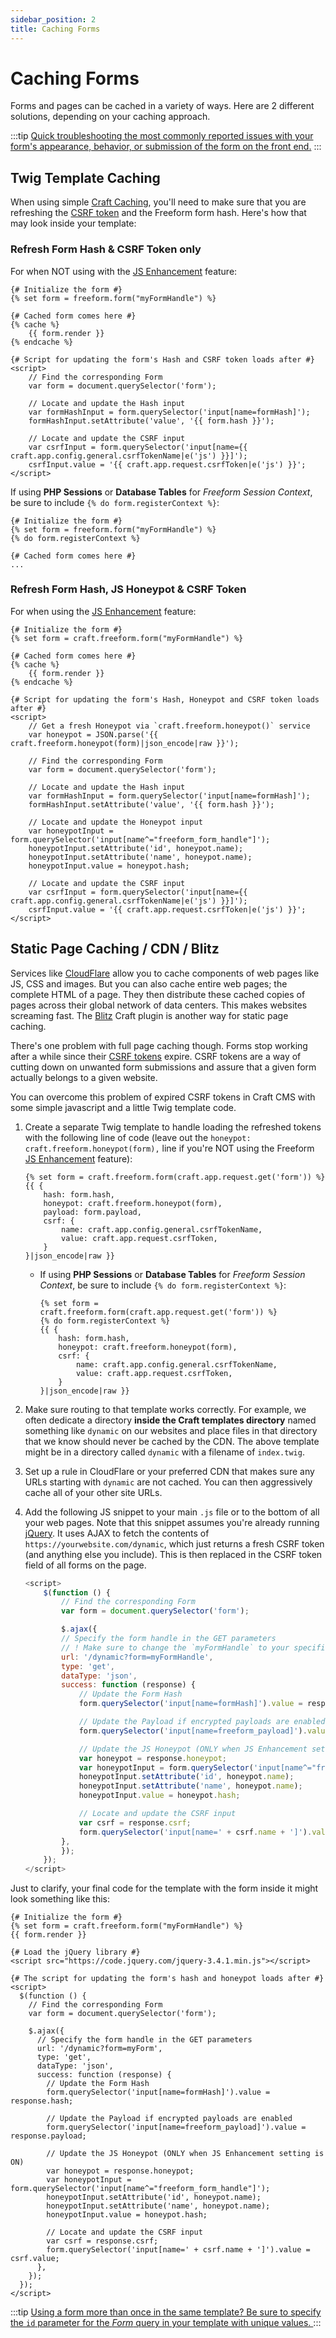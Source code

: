 ```yaml
---
sidebar_position: 2
title: Caching Forms
---
```



# Caching Forms

Forms and pages can be cached in a variety of ways. Here are 2 different solutions, depending on your caching approach.

:::tip
[Quick troubleshooting the most commonly reported issues with your form's appearance, behavior, or submission of the form on the front end.](../testing/troubleshooting-form-issues/)
:::

## Twig Template Caching

When using simple [Craft Caching](https://craftcms.com/docs/5.x/reference/twig/tags.html#cache), you'll need to make sure that you are refreshing the [CSRF token](https://craftcms.com/docs/5.x/development/forms.html#csrf) and the Freeform form hash. Here's how that may look inside your template:

### Refresh Form Hash & CSRF Token only

For when NOT using with the [JS Enhancement](../../forms/spam-protection#javascript-enhancement) feature:

```twig showLineNumbers
{# Initialize the form #}
{% set form = freeform.form("myFormHandle") %}

{# Cached form comes here #}
{% cache %}
    {{ form.render }}
{% endcache %}

{# Script for updating the form's Hash and CSRF token loads after #}
<script>
    // Find the corresponding Form
    var form = document.querySelector('form');

    // Locate and update the Hash input
    var formHashInput = form.querySelector('input[name=formHash]');
    formHashInput.setAttribute('value', '{{ form.hash }}');

    // Locate and update the CSRF input
    var csrfInput = form.querySelector('input[name={{ craft.app.config.general.csrfTokenName|e('js') }}]');
    csrfInput.value = '{{ craft.app.request.csrfToken|e('js') }}';
</script>
```

If using **PHP Sessions** or **Database Tables** for _Freeform Session Context_, be sure to include `{% do form.registerContext %}`:

```twig {3} showLineNumbers
{# Initialize the form #}
{% set form = freeform.form("myFormHandle") %}
{% do form.registerContext %}

{# Cached form comes here #}
...
```

### Refresh Form Hash, JS Honeypot & CSRF Token

For when using the [JS Enhancement](../../forms/spam-protection#javascript-enhancement) feature:

```twig
{# Initialize the form #}
{% set form = craft.freeform.form("myFormHandle") %}

{# Cached form comes here #}
{% cache %}
    {{ form.render }}
{% endcache %}

{# Script for updating the form's Hash, Honeypot and CSRF token loads after #}
<script>
    // Get a fresh Honeypot via `craft.freeform.honeypot()` service
    var honeypot = JSON.parse('{{ craft.freeform.honeypot(form)|json_encode|raw }}');

    // Find the corresponding Form
    var form = document.querySelector('form');

    // Locate and update the Hash input
    var formHashInput = form.querySelector('input[name=formHash]');
    formHashInput.setAttribute('value', '{{ form.hash }}');

    // Locate and update the Honeypot input
    var honeypotInput = form.querySelector('input[name^="freeform_form_handle"]');
    honeypotInput.setAttribute('id', honeypot.name);
    honeypotInput.setAttribute('name', honeypot.name);
    honeypotInput.value = honeypot.hash;

    // Locate and update the CSRF input
    var csrfInput = form.querySelector('input[name={{ craft.app.config.general.csrfTokenName|e('js') }}]');
    csrfInput.value = '{{ craft.app.request.csrfToken|e('js') }}';
</script>
```

## Static Page Caching / CDN / Blitz

Services like [CloudFlare](http://cloudflare.com) allow you to cache components of web pages like JS, CSS and images. But you can also cache entire web pages; the complete HTML of a page. They then distribute these cached copies of pages across their global network of data centers. This makes websites screaming fast. The [Blitz](https://plugins.craftcms.com/blitz) Craft plugin is another way for static page caching.

There's one problem with full page caching though. Forms stop working after a while since their [CSRF tokens](https://craftcms.com/docs/4.x/dev/controller-actions.html#csrf) expire. CSRF tokens are a way of cutting down on unwanted form submissions and assure that a given form actually belongs to a given website.

You can overcome this problem of expired CSRF tokens in Craft CMS with some simple javascript and a little Twig template code.

1. Create a separate Twig template to handle loading the refreshed tokens with the following line of code (leave out the `honeypot: craft.freeform.honeypot(form),` line if you're NOT using the Freeform [JS Enhancement](../../forms/spam-protection#javascript-enhancement) feature):
   ```twig showLineNumbers
   {% set form = craft.freeform.form(craft.app.request.get('form')) %}
   {{ {
       hash: form.hash,
       honeypot: craft.freeform.honeypot(form),
       payload: form.payload,
       csrf: {
           name: craft.app.config.general.csrfTokenName,
           value: craft.app.request.csrfToken,
       }
   }|json_encode|raw }}
   ```
   - If using **PHP Sessions** or **Database Tables** for _Freeform Session Context_, be sure to include `{% do form.registerContext %}`:
     ```twig {2}
     {% set form = craft.freeform.form(craft.app.request.get('form')) %}
     {% do form.registerContext %}
     {{ {
         hash: form.hash,
         honeypot: craft.freeform.honeypot(form),
         csrf: {
             name: craft.app.config.general.csrfTokenName,
             value: craft.app.request.csrfToken,
         }
     }|json_encode|raw }}
     ```
2. Make sure routing to that template works correctly. For example, we often dedicate a directory **inside the Craft templates directory** named something like `dynamic` on our websites and place files in that directory that we know should never be cached by the CDN. The above template might be in a directory called `dynamic` with a filename of `index.twig`.
3. Set up a rule in CloudFlare or your preferred CDN that makes sure any URLs starting with `dynamic` are not cached. You can then aggressively cache all of your other site URLs.
4. Add the following JS snippet to your main `.js` file or to the bottom of all your web pages. Note that this snippet assumes you're already running [jQuery](https://jquery.com). It uses AJAX to fetch the contents of `https://yourwebsite.com/dynamic`, which just returns a fresh CSRF token (and anything else you include). This is then replaced in the CSRF token field of all forms on the page.

   ```js showLineNumbers
   <script>
       $(function () {
           // Find the corresponding Form
           var form = document.querySelector('form');

           $.ajax({
           // Specify the form handle in the GET parameters
           // ! Make sure to change the `myFormHandle` to your specific form handle.
           url: '/dynamic?form=myFormHandle',
           type: 'get',
           dataType: 'json',
           success: function (response) {
               // Update the Form Hash
               form.querySelector('input[name=formHash]').value = response.hash;

               // Update the Payload if encrypted payloads are enabled
               form.querySelector('input[name=freeform_payload]').value = response.payload;

               // Update the JS Honeypot (ONLY when JS Enhancement setting is ON)
               var honeypot = response.honeypot;
               var honeypotInput = form.querySelector('input[name^="freeform_form_handle"]');
               honeypotInput.setAttribute('id', honeypot.name);
               honeypotInput.setAttribute('name', honeypot.name);
               honeypotInput.value = honeypot.hash;

               // Locate and update the CSRF input
               var csrf = response.csrf;
               form.querySelector('input[name=' + csrf.name + ']').value = csrf.value;
           },
           });
       });
   </script>
   ```

Just to clarify, your final code for the template with the form inside it might look something like this:

```twig showLineNumbers
{# Initialize the form #}
{% set form = craft.freeform.form("myFormHandle") %}
{{ form.render }}

{# Load the jQuery library #}
<script src="https://code.jquery.com/jquery-3.4.1.min.js"></script>

{# The script for updating the form's hash and honeypot loads after #}
<script>
  $(function () {
    // Find the corresponding Form
    var form = document.querySelector('form');

    $.ajax({
      // Specify the form handle in the GET parameters
      url: '/dynamic?form=myForm',
      type: 'get',
      dataType: 'json',
      success: function (response) {
        // Update the Form Hash
        form.querySelector('input[name=formHash]').value = response.hash;

        // Update the Payload if encrypted payloads are enabled
        form.querySelector('input[name=freeform_payload]').value = response.payload;

        // Update the JS Honeypot (ONLY when JS Enhancement setting is ON)
        var honeypot = response.honeypot;
        var honeypotInput = form.querySelector('input[name^="freeform_form_handle"]');
        honeypotInput.setAttribute('id', honeypot.name);
        honeypotInput.setAttribute('name', honeypot.name);
        honeypotInput.value = honeypot.hash;

        // Locate and update the CSRF input
        var csrf = response.csrf;
        form.querySelector('input[name=' + csrf.name + ']').value = csrf.value;
      },
    });
  });
</script>
```

:::tip
[Using a form more than once in the same template? Be sure to specify the `id` parameter for the _Form_ query in your template with unique values.
](./multiple-instances-of-same-form)
:::

